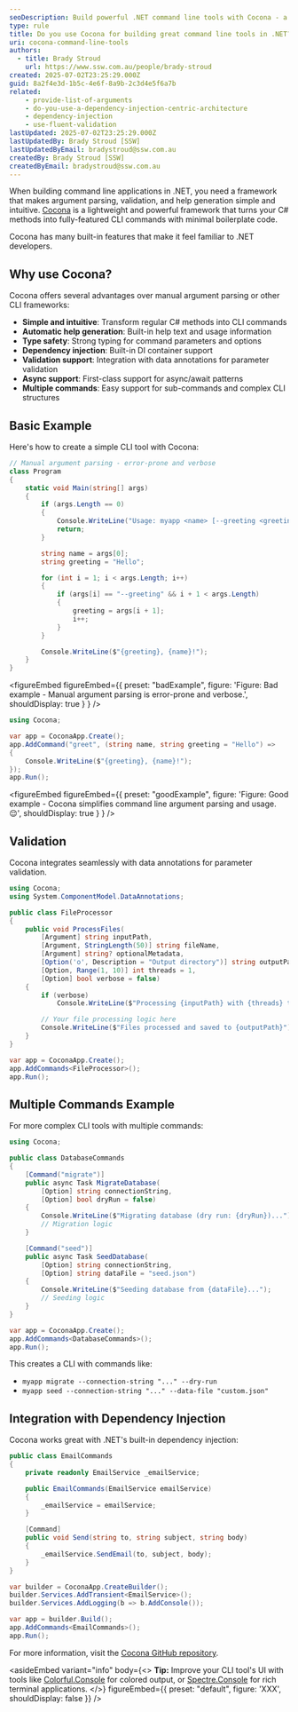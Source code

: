 ```yaml
---
seoDescription: Build powerful .NET command line tools with Cocona - a lightweight framework that transforms C# methods into CLI commands with automatic help generation, validation, and dependency injection support.
type: rule
title: Do you use Cocona for building great command line tools in .NET?
uri: cocona-command-line-tools
authors:
  - title: Brady Stroud
    url: https://www.ssw.com.au/people/brady-stroud
created: 2025-07-02T23:25:29.000Z
guid: 8a2f4e3d-1b5c-4e6f-8a9b-2c3d4e5f6a7b
related:
    - provide-list-of-arguments
    - do-you-use-a-dependency-injection-centric-architecture
    - dependency-injection
    - use-fluent-validation
lastUpdated: 2025-07-02T23:25:29.000Z
lastUpdatedBy: Brady Stroud [SSW]
lastUpdatedByEmail: bradystroud@ssw.com.au
createdBy: Brady Stroud [SSW]
createdByEmail: bradystroud@ssw.com.au
---
```


When building command line applications in .NET, you need a framework that makes argument parsing, validation, and help generation simple and intuitive. [Cocona](https://github.com/mayuki/Cocona) is a lightweight and powerful framework that turns your C# methods into fully-featured CLI commands with minimal boilerplate code.

Cocona has many built-in features that make it feel familiar to .NET developers.

## Why use Cocona?

Cocona offers several advantages over manual argument parsing or other CLI frameworks:

* **Simple and intuitive**: Transform regular C# methods into CLI commands
* **Automatic help generation**: Built-in help text and usage information
* **Type safety**: Strong typing for command parameters and options
* **Dependency injection**: Built-in DI container support
* **Validation support**: Integration with data annotations for parameter validation
* **Async support**: First-class support for async/await patterns
* **Multiple commands**: Easy support for sub-commands and complex CLI structures
## Basic Example

Here's how to create a simple CLI tool with Cocona:

```csharp
// Manual argument parsing - error-prone and verbose
class Program
{
    static void Main(string[] args)
    {
        if (args.Length == 0)
        {
            Console.WriteLine("Usage: myapp <name> [--greeting <greeting>]");
            return;
        }

        string name = args[0];
        string greeting = "Hello";

        for (int i = 1; i < args.Length; i++)
        {
            if (args[i] == "--greeting" && i + 1 < args.Length)
            {
                greeting = args[i + 1];
                i++;
            }
        }

        Console.WriteLine($"{greeting}, {name}!");
    }
}
```

<figureEmbed figureEmbed={{
  preset: "badExample",
  figure: 'Figure: Bad example - Manual argument parsing is error-prone and verbose.',
  shouldDisplay: true
} } />


```csharp
using Cocona;

var app = CoconaApp.Create();
app.AddCommand("greet", (string name, string greeting = "Hello") =>
{
    Console.WriteLine($"{greeting}, {name}!");
});
app.Run();
```

<figureEmbed figureEmbed={{
  preset: "goodExample",
  figure: 'Figure: Good example - Cocona simplifies command line argument parsing and usage. 😌',
  shouldDisplay: true
} } />


## Validation

Cocona integrates seamlessly with data annotations for parameter validation.

```csharp
using Cocona;
using System.ComponentModel.DataAnnotations;

public class FileProcessor
{
    public void ProcessFiles(
        [Argument] string inputPath,
        [Argument, StringLength(50)] string fileName,
        [Argument] string? optionalMetadata,
        [Option('o', Description = "Output directory")] string outputPath = "./output",
        [Option, Range(1, 10)] int threads = 1,
        [Option] bool verbose = false)
    {
        if (verbose)
            Console.WriteLine($"Processing {inputPath} with {threads} threads...");

        // Your file processing logic here
        Console.WriteLine($"Files processed and saved to {outputPath}");
    }
}

var app = CoconaApp.Create();
app.AddCommands<FileProcessor>();
app.Run();
```

## Multiple Commands Example

For more complex CLI tools with multiple commands:

```csharp
using Cocona;

public class DatabaseCommands
{
    [Command("migrate")]
    public async Task MigrateDatabase(
        [Option] string connectionString,
        [Option] bool dryRun = false)
    {
        Console.WriteLine($"Migrating database (dry run: {dryRun})...");
        // Migration logic
    }

    [Command("seed")]
    public async Task SeedDatabase(
        [Option] string connectionString,
        [Option] string dataFile = "seed.json")
    {
        Console.WriteLine($"Seeding database from {dataFile}...");
        // Seeding logic
    }
}

var app = CoconaApp.Create();
app.AddCommands<DatabaseCommands>();
app.Run();
```

This creates a CLI with commands like:

* `myapp migrate --connection-string "..." --dry-run`
* `myapp seed --connection-string "..." --data-file "custom.json"`

## Integration with Dependency Injection

Cocona works great with .NET's built-in dependency injection:

```csharp
public class EmailCommands
{
    private readonly EmailService _emailService;

    public EmailCommands(EmailService emailService)
    {
        _emailService = emailService;
    }

    [Command]
    public void Send(string to, string subject, string body)
    {
        _emailService.SendEmail(to, subject, body);
    }
}

var builder = CoconaApp.CreateBuilder();
builder.Services.AddTransient<EmailService>();
builder.Services.AddLogging(b => b.AddConsole());

var app = builder.Build();
app.AddCommands<EmailCommands>();
app.Run();
```

For more information, visit the [Cocona GitHub repository](https://github.com/mayuki/Cocona).

<asideEmbed
  variant="info"
  body={<>
    **Tip:** Improve your CLI tool's UI with tools like [Colorful.Console](https://github.com/khalidabuhakmeh/Colorful.Console) for colored output, or [Spectre.Console](https://spectreconsole.net/) for rich terminal applications.
  </>}
  figureEmbed={{
    preset: "default",
    figure: 'XXX',
    shouldDisplay: false
  }}
/>
